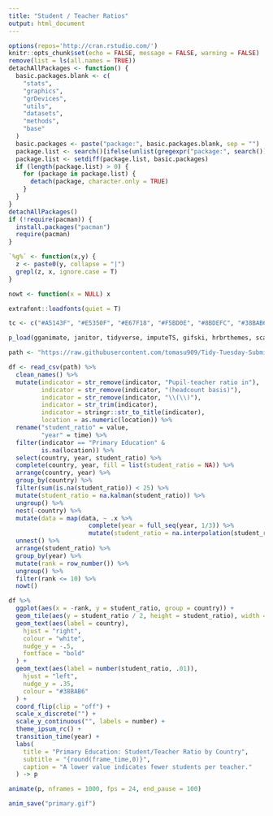 ```yaml
---
title: "Student / Teacher Ratios"
output: html_document
---
```


```r
options(repos='http://cran.rstudio.com/')
knitr::opts_chunk$set(echo = FALSE, message = FALSE, warning = FALSE)
remove(list = ls(all.names = TRUE))
detachAllPackages <- function() {
  basic.packages.blank <- c(
    "stats",
    "graphics",
    "grDevices",
    "utils",
    "datasets",
    "methods",
    "base"
  )
  basic.packages <- paste("package:", basic.packages.blank, sep = "")
  package.list <- search()[ifelse(unlist(gregexpr("package:", search())) == 1, TRUE, FALSE)]
  package.list <- setdiff(package.list, basic.packages)
  if (length(package.list) > 0) {
    for (package in package.list) {
      detach(package, character.only = TRUE)
    }
  }
}
detachAllPackages()
if (!require(pacman)) {
  install.packages("pacman")
  require(pacman)
}

`%g%` <- function(x,y) {
  z <- paste0(y, collapse = "|")
  grepl(z, x, ignore.case = T)
}

nowt <- function(x = NULL) x

extrafont::loadfonts(quiet = T)

tc <- c("#A5143F", "#E5350F", "#E67F18", "#F5BD0E", "#8BDEFC", "#38BAB6", "#234C68", "#4B3460")

p_load(gganimate, janitor, tidyverse, imputeTS, gifski, hrbrthemes, scales)
```

```r
path <- "https://raw.githubusercontent.com/tomasu909/Tidy-Tuesday-Submissions/master/Data/EDULIT_DS_10052019145625752.csv"

df <- read_csv(path) %>% 
  clean_names() %>% 
  mutate(indicator = str_remove(indicator, "Pupil-teacher ratio in"),
         indicator = str_remove(indicator, "(headcount basis)"),
         indicator = str_remove(indicator, "\\(\\)"),
         indicator = str_trim(indicator),
         indicator = stringr::str_to_title(indicator),
         location = as.numeric(location)) %>% 
  rename("student_ratio" = value,
         "year" = time) %>% 
  filter(indicator == "Primary Education" &
         is.na(location)) %>%
  select(country, year, student_ratio) %>%
  complete(country, year, fill = list(student_ratio = NA)) %>%
  arrange(country, year) %>% 
  group_by(country) %>% 
  filter(sum(is.na(student_ratio)) < 25) %>% 
  mutate(student_ratio = na.kalman(student_ratio)) %>% 
  ungroup() %>% 
  nest(-country) %>%
  mutate(data = map(data, ~ .x %>% 
                      complete(year = full_seq(year, 1/3)) %>% 
                      mutate(student_ratio = na.interpolation(student_ratio, option = "linear")))) %>% 
  unnest() %>% 
  arrange(student_ratio) %>% 
  group_by(year) %>% 
  mutate(rank = row_number()) %>% 
  ungroup() %>% 
  filter(rank <= 10) %>% 
  nowt()
```

```r
df %>%
  ggplot(aes(x = -rank, y = student_ratio, group = country)) +
  geom_tile(aes(y = student_ratio / 2, height = student_ratio), width = 0.9, alpha = .75) +
  geom_text(aes(label = country),
    hjust = "right",
    colour = "white",
    nudge_y = -.5,
    fontface = "bold"
  ) +
  geom_text(aes(label = number(student_ratio, .01)),
    hjust = "left",
    nudge_y = .35,
    colour = "#38BAB6"
  ) +
  coord_flip(clip = "off") +
  scale_x_discrete("") +
  scale_y_continuous("", labels = number) +
  theme_ipsum_rc() + 
  transition_time(year) +
  labs(
    title = "Primary Education: Student/Teacher Ratio by Country",
    subtitle = "{round(frame_time,0)}",
    caption = "A lower value indicates fewer students per teacher."
  ) -> p

animate(p, nframes = 1000, fps = 24, end_pause = 100)

anim_save("primary.gif")
```

